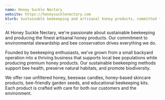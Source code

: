 ```yaml
---
name: Honey Suckle Nectary
website: https://honeysucklenectary.com
blurb: Sustainable beekeeping and artisanal honey products, committed to environmental stewardship and bee conservation.
---
```


At Honey Suckle Nectary, we're passionate about sustainable beekeeping and producing the finest artisanal honey products. Our commitment to environmental stewardship and bee conservation drives everything we do.

Founded by beekeeping enthusiasts, we've grown from a small backyard operation into a thriving business that supports local bee populations while producing premium honey products. Our sustainable beekeeping methods support bee health, preserve natural habitats, and promote biodiversity.

We offer raw unfiltered honey, beeswax candles, honey-based skincare products, bee-friendly garden seeds, and educational beekeeping kits. Each product is crafted with care for both our customers and the environment. 
